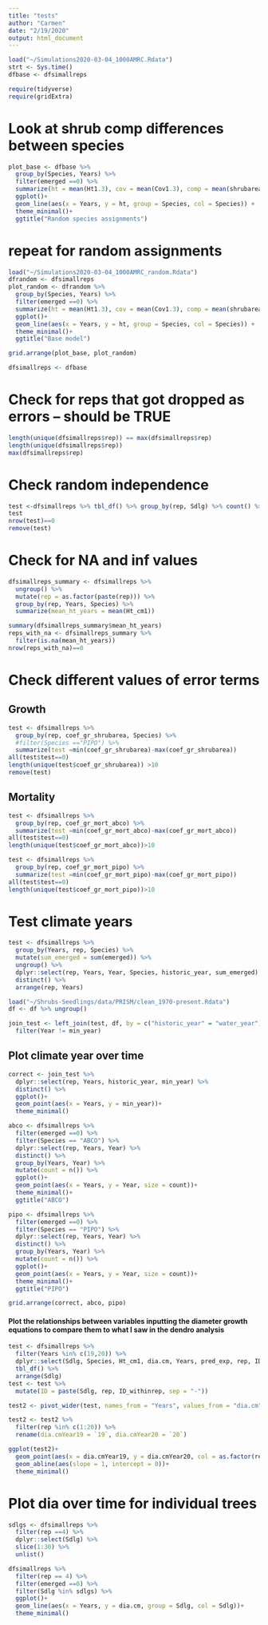 ```yaml
---
title: "tests"
author: "Carmen"
date: "2/19/2020"
output: html_document
---
```



```r
load("~/Simulations2020-03-04_1000AMRC.Rdata")
strt <- Sys.time()
dfbase <- dfsimallreps
```

```r
require(tidyverse)
require(gridExtra)
```

# Look at shrub comp differences between species
```r
plot_base <- dfbase %>% 
  group_by(Species, Years) %>% 
  filter(emerged ==0) %>% 
  summarize(ht = mean(Ht1.3), cov = mean(Cov1.3), comp = mean(shrubarea3)) %>% 
  ggplot()+
  geom_line(aes(x = Years, y = ht, group = Species, col = Species)) +
  theme_minimal()+
  ggtitle("Random species assignments")
```

# repeat for random assignments
```r
load("~/Simulations2020-03-04_1000AMRC_random.Rdata")
dfrandom <- dfsimallreps
plot_random <- dfrandom %>% 
  group_by(Species, Years) %>% 
  filter(emerged ==0) %>% 
  summarize(ht = mean(Ht1.3), cov = mean(Cov1.3), comp = mean(shrubarea3)) %>% 
  ggplot()+
  geom_line(aes(x = Years, y = ht, group = Species, col = Species)) +
  theme_minimal()+
  ggtitle("Base model")
```

```r
grid.arrange(plot_base, plot_random)
```


```r
dfsimallreps <- dfbase
```


# Check for reps that got dropped as errors -- should be TRUE
```r
length(unique(dfsimallreps$rep)) == max(dfsimallreps$rep)
length(unique(dfsimallreps$rep))
max(dfsimallreps$rep)
```

# Check random independence
```r
test <-dfsimallreps %>% tbl_df() %>% group_by(rep, Sdlg) %>% count() %>% group_by(Sdlg) %>% count() %>% filter(n<5)
test
nrow(test)==0
remove(test)
```

# Check for NA and inf values
```r
dfsimallreps_summary <- dfsimallreps %>% 
  ungroup() %>%
  mutate(rep = as.factor(paste(rep))) %>% 
  group_by(rep, Years, Species) %>% 
  summarize(mean_ht_years = mean(Ht_cm1))
```

```r
summary(dfsimallreps_summary$mean_ht_years)
reps_with_na <- dfsimallreps_summary %>% 
  filter(is.na(mean_ht_years))
nrow(reps_with_na)==0
```


# Check different values of error terms

## Growth
```r
test <- dfsimallreps %>% 
  group_by(rep, coef_gr_shrubarea, Species) %>% 
  #filter(Species =="PIPO") %>% 
  summarize(test =min(coef_gr_shrubarea)-max(coef_gr_shrubarea)) 
all(test$test==0)
length(unique(test$coef_gr_shrubarea)) >10
remove(test)
```

## Mortality
```r
test <- dfsimallreps %>% 
  group_by(rep, coef_gr_mort_abco) %>% 
  summarize(test =min(coef_gr_mort_abco)-max(coef_gr_mort_abco)) 
all(test$test==0)
length(unique(test$coef_gr_mort_abco))>10
```

```r
test <- dfsimallreps %>% 
  group_by(rep, coef_gr_mort_pipo) %>% 
  summarize(test =min(coef_gr_mort_pipo)-max(coef_gr_mort_pipo)) 
all(test$test==0)
length(unique(test$coef_gr_mort_pipo))>10
```

# Test climate years
```r
test <- dfsimallreps %>% 
  group_by(Years, rep, Species) %>% 
  mutate(sum_emerged = sum(emerged)) %>% 
  ungroup() %>% 
  dplyr::select(rep, Years, Year, Species, historic_year, sum_emerged) %>% 
  distinct() %>% 
  arrange(rep, Years)

```

```r
load("~/Shrubs-Seedlings/data/PRISM/clean_1970-present.Rdata")
df <- df %>% ungroup()
```

```r
join_test <- left_join(test, df, by = c("historic_year" = "water_year")) %>% 
  filter(Year != min_year)

```

## Plot climate year over time

```r
correct <- join_test %>% 
  dplyr::select(rep, Years, historic_year, min_year) %>% 
  distinct() %>% 
  ggplot()+
  geom_point(aes(x = Years, y = min_year))+
  theme_minimal()

abco <- dfsimallreps %>% 
  filter(emerged ==0) %>% 
  filter(Species == "ABCO") %>% 
  dplyr::select(rep, Years, Year) %>% 
  distinct() %>% 
  group_by(Years, Year) %>% 
  mutate(count = n()) %>% 
  ggplot()+
  geom_point(aes(x = Years, y = Year, size = count))+
  theme_minimal()+
  ggtitle("ABCO")

pipo <- dfsimallreps %>% 
  filter(emerged ==0) %>% 
  filter(Species == "PIPO") %>% 
  dplyr::select(rep, Years, Year) %>% 
  distinct() %>% 
  group_by(Years, Year) %>% 
  mutate(count = n()) %>% 
  ggplot()+
  geom_point(aes(x = Years, y = Year, size = count))+
  theme_minimal()+
  ggtitle("PIPO")

grid.arrange(correct, abco, pipo)
```


#### Plot the relationships between variables inputting the diameter growth equations to compare them to what I saw in the dendro analysis
```r
test <- dfsimallreps %>% 
  filter(Years %in% c(19,20)) %>% 
  dplyr::select(Sdlg, Species, Ht_cm1, dia.cm, Years, pred_exp, rep, ID_withinrep) %>% 
  tbl_df() %>% 
  arrange(Sdlg)
test <- test %>% 
  mutate(ID = paste(Sdlg, rep, ID_withinrep, sep = "-"))

test2 <- pivot_wider(test, names_from = "Years", values_from = "dia.cm", id_cols = c("rep", "ID"))

test2 <- test2 %>% 
  filter(rep %in% c(1:20)) %>% 
  rename(dia.cmYear19 = `19`, dia.cmYear20 = `20`)

ggplot(test2)+
  geom_point(aes(x = dia.cmYear19, y = dia.cmYear20, col = as.factor(rep)))+
  geom_abline(aes(slope = 1, intercept = 0))+
  theme_minimal()
```

# Plot dia over time for individual trees
```r
sdlgs <- dfsimallreps %>% 
  filter(rep ==4) %>% 
  dplyr::select(Sdlg) %>% 
  slice(1:30) %>% 
  unlist()

dfsimallreps %>% 
  filter(rep == 4) %>% 
  filter(emerged ==0) %>% 
  filter(Sdlg %in% sdlgs) %>% 
  ggplot()+
  geom_line(aes(x = Years, y = dia.cm, group = Sdlg, col = Sdlg))+
  theme_minimal()
```

